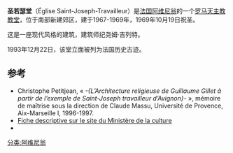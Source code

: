 '''圣若瑟堂'''（Église Saint-Joseph-Travailleur）是[[法国|法国]][[阿维尼翁|阿维尼翁]]的一个[[罗马天主教|罗马天主教]][[教堂|教堂]]，位于南部新建郊区，建于1967-1969年，1969年10月19日祝圣。

这是一座现代风格的建筑，建筑师纪尧姆·吉列特。 

1993年12月22日，该堂立面被列为法国历史古迹。

== 参考 ==
<references />
* Christophe Petitjean, « ''-{L’Architecture religieuse de Guillaume Gillet à partir de l’exemple de Saint-Joseph travailleur d’Avignon}-'' », mémoire de maîtrise sous la direction de Claude Massu, Université de Provence, Aix-Marseille I, 1996-1997.
* [https://web.archive.org/web/20150924204212/http://www.culture.gouv.fr/culture/paca/dossiers/xxeme/fiche14.pdf Fiche descriptive sur le site du Ministère de la culture]
* {{Base Mérimée|PA00125728}}
[[分类:阿维尼翁|分类:阿维尼翁]]